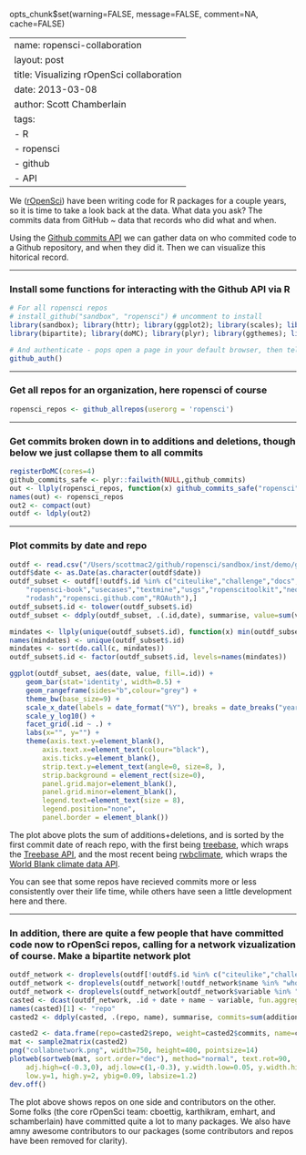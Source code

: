 opts_chunk$set(warning=FALSE, message=FALSE, comment=NA, cache=FALSE)

---
name: ropensci-collaboration
layout: post
title: Visualizing rOpenSci collaboration
date: 2013-03-08
author: Scott Chamberlain
tags: 
- R
- ropensci
- github
- API
---

We ([rOpenSci](http://ropensci.org/)) have been writing code for R packages for a couple years, so it is time to take a look back at the data. What data you ask? The commits data from GitHub ~ data that records who did what and when. 

Using the [Github commits API](http://developer.github.com/v3/repos/commits/) we can gather data on who commited code to a Github repository, and when they did it. Then we can visualize this hitorical record. 

***************

### Install some functions for interacting with the Github API via R
```r
# For all ropensci repos
# install_github("sandbox", "ropensci") # uncomment to install
library(sandbox); library(httr); library(ggplot2); library(scales); library(reshape2); 
library(bipartite); library(doMC); library(plyr); library(ggthemes); library(picante)

# And authenticate - pops open a page in your default browser, then tells you authentication was successful
github_auth()
```

***************

### Get all repos for an organization, here ropensci of course
```r
ropensci_repos <- github_allrepos(userorg = 'ropensci')
```

***************

### Get commits broken down in to additions and deletions, though below we just collapse them to all commits
```r
registerDoMC(cores=4)
github_commits_safe <- plyr::failwith(NULL,github_commits)
out <- llply(ropensci_repos, function(x) github_commits_safe("ropensci", x, since='2009-01-01T', limit=500), .parallel=TRUE)
names(out) <- ropensci_repos
out2 <- compact(out)
outdf <- ldply(out2)
```

***************

### Plot commits by date and repo
```r
outdf <- read.csv("/Users/scottmac2/github/ropensci/sandbox/inst/demo/githubcommitsdata.csv")
outdf$date <- as.Date(as.character(outdf$date))
outdf_subset <- outdf[!outdf$.id %in% c("citeulike","challenge","docs",
	"ropensci-book","usecases","textmine","usgs","ropenscitoolkit","neotoma","rEWDB","rgauges",
	"rodash","ropensci.github.com","ROAuth"),]
outdf_subset$.id <- tolower(outdf_subset$.id)
outdf_subset <- ddply(outdf_subset, .(.id,date), summarise, value=sum(value)) # sum by date

mindates <- llply(unique(outdf_subset$.id), function(x) min(outdf_subset[outdf_subset$.id==x,"date"]))
names(mindates) <- unique(outdf_subset$.id)
mindates <- sort(do.call(c, mindates))
outdf_subset$.id <- factor(outdf_subset$.id, levels=names(mindates))

ggplot(outdf_subset, aes(date, value, fill=.id)) +
	geom_bar(stat='identity', width=0.5) +
	geom_rangeframe(sides="b",colour="grey") +
	theme_bw(base_size=9) +
	scale_x_date(labels = date_format("%Y"), breaks = date_breaks("year")) + 
	scale_y_log10() +
	facet_grid(.id ~ .) + 
	labs(x="", y="") + 
	theme(axis.text.y=element_blank(), 
		axis.text.x=element_text(colour="black"), 
		axis.ticks.y=element_blank(),
		strip.text.y=element_text(angle=0, size=8, ),
		strip.background = element_rect(size=0), 
		panel.grid.major=element_blank(),
		panel.grid.minor=element_blank(),
		legend.text=element_text(size = 8),
		legend.position="none",
		panel.border = element_blank())
```

The plot above plots the sum of additions+deletions, and is sorted by the first commit date of reach repo, with the first being [treebase](https://github.com/ropensci/treeBASE), which wraps the [Treebase API](http://treebase.org/treebase-web/urlAPI.html), and the most recent being [rwbclimate](https://github.com/ropensci/rWBclimate), which wraps the [World Blank climate data API](http://data.worldbank.org/developers/climate-data-api). 

You can see that some repos have recieved commits more or less consistently over their life time, while others have seen a little development here and there. 

***************

### In addition, there are quite a few people that have committed code now to rOpenSci repos, calling for a network vizualization of course. Make a bipartite network plot
```r
outdf_network <- droplevels(outdf[!outdf$.id %in% c("citeulike","challenge","docs","ropensci-book","usecases","textmine","usgs","ropenscitoolkit","retriever","rodash","ropensci.github.com","ROAuth","rgauges","sandbox","rfna","rmetadata","rhindawi","rpmc","rpensoft","ritis"),])
outdf_network <- droplevels(outdf_network[!outdf_network$name %in% "whoknowshit",])
outdf_network <- droplevels(outdf_network[outdf_network$variable %in% "additions",])
casted <- dcast(outdf_network, .id + date + name ~ variable, fun.aggregate=length, value.var="value")
names(casted)[1] <- "repo"
casted2 <- ddply(casted, .(repo, name), summarise, commits=sum(additions))

casted2 <- data.frame(repo=casted2$repo, weight=casted2$commits, name=casted2$name)
mat <- sample2matrix(casted2)
png("collabnetwork.png", width=750, height=400, pointsize=14)
plotweb(sortweb(mat, sort.order="dec"), method="normal", text.rot=90, 
	adj.high=c(-0.3,0), adj.low=c(1,-0.3), y.width.low=0.05, y.width.high=0.05,
	low.y=1, high.y=2, ybig=0.09, labsize=1.2)
dev.off()
```

The plot above shows repos on one side and contributors on the other. Some folks (the core rOpenSci team: cboettig, karthikram, emhart, and schamberlain) have committed quite a lot to many packages. We also have amny awesome contributors to our packages (some contributors and repos have been removed for clarity). 